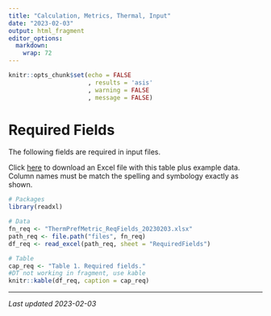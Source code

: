 ```yaml
---
title: "Calculation, Metrics, Thermal, Input"
date: "2023-02-03"
output: html_fragment
editor_options: 
  markdown: 
    wrap: 72
---
```


```r
knitr::opts_chunk$set(echo = FALSE
                      , results = 'asis'
                      , warning = FALSE
                      , message = FALSE)
```

# Required Fields
The following fields are required in input files. 

Click [here](links\ThermPrefMetric_ReqFields_20230203) to download an Excel file
with this table plus example data. Column names must be match the spelling and 
symbology exactly as shown.

```r
# Packages
library(readxl)

# Data
fn_req <- "ThermPrefMetric_ReqFields_20230203.xlsx"
path_req <- file.path("files", fn_req)
df_req <- read_excel(path_req, sheet = "RequiredFields")

# Table
cap_req <- "Table 1. Required fields."
#DT not working in fragment, use kable
knitr::kable(df_req, caption = cap_req)
```

---

*Last updated 2023-02-03*

